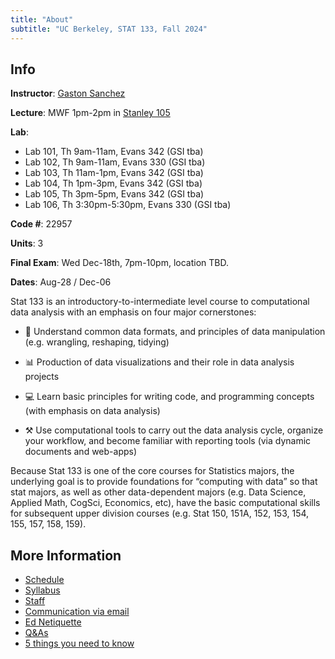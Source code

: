 ```yaml
---
title: "About"
subtitle: "UC Berkeley, STAT 133, Fall 2024"
---
```


::: {.callout-note title="Announcement"}
## Info
__Instructor__: <a href='https://www.gastonsanchez.com' target='_blank'>Gaston Sanchez</a>

__Lecture__: MWF 1pm-2pm in [Stanley 105](https://www.berkeley.edu/map/?stanley)

__Lab__:

- Lab 101, Th 9am-11am, Evans 342 (GSI tba)
- Lab 102, Th 9am-11am, Evans 330 (GSI tba)
- Lab 103, Th 11am-1pm, Evans 342 (GSI tba)
- Lab 104, Th 1pm-3pm, Evans 342 (GSI tba)
- Lab 105, Th 3pm-5pm, Evans 342 (GSI tba)
- Lab 106, Th 3:30pm-5:30pm, Evans 330 (GSI tba)


__Code #__: 22957

__Units__: 3

__Final Exam__: Wed Dec-18th, 7pm-10pm, location TBD.

__Dates__: Aug-28 / Dec-06
:::


Stat 133 is an introductory-to-intermediate level course to computational data analysis with an emphasis on four major cornerstones:

- 🔢  Understand common data formats, and principles of data manipulation (e.g. wrangling, reshaping, tidying)

- 📊  Production of data visualizations and their role in data analysis projects

- 💻  Learn basic principles for writing code, and programming concepts (with emphasis on data analysis)

- ⚒️  Use computational tools to carry out the data analysis cycle, organize your workflow, and become familiar with reporting tools (via dynamic documents and web-apps)

Because Stat 133 is one of the core courses for Statistics majors, the underlying goal is to provide foundations for "computing with data" so that stat majors, as well as other data-dependent majors (e.g. Data Science, Applied Math, CogSci, Economics, etc), have the basic computational skills for subsequent upper division courses (e.g. Stat 150, 151A, 152, 153, 154, 155, 157, 158, 159).


## More Information

- [Schedule](.)
- [Syllabus](./syllabus.html)
- [Staff](./staff.html)
- [Communication via email](./email.html)
- [Ed Netiquette](./ed-netiquette.html)
- [Q&As](./faqs.html)
- [5 things you need to know](./five-things.html)

